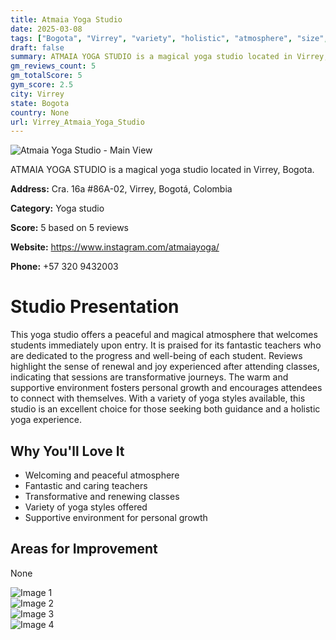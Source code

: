 ```yaml
---
title: Atmaia Yoga Studio
date: 2025-03-08
tags: ["Bogota", "Virrey", "variety", "holistic", "atmosphere", "size", "Virrey"]  
draft: false
summary: ATMAIA YOGA STUDIO is a magical yoga studio located in Virrey, Bogota.
gm_reviews_count: 5
gm_totalScore: 5
gym_score: 2.5
city: Virrey
state: Bogota
country: None
url: Virrey_Atmaia_Yoga_Studio
---
```


<div className="aspect-[16/9] relative my-8">
  <img 
    src="https://lh5.googleusercontent.com/p/AF1QipMWGQdL3YleCmqPqaviAqDzRKs_qzDiPwyVkdp5=w1920-h1080-k-no"
    alt="Atmaia Yoga Studio - Main View"
    className="object-cover absolute inset-0 w-full h-full rounded-lg"
  />
</div>

ATMAIA YOGA STUDIO is a magical yoga studio located in Virrey, Bogota.

**Address:** Cra. 16a #86A-02, Virrey, Bogotá, Colombia

**Category:** Yoga studio

**Score:** 5 based on 5 reviews

**Website:** https://www.instagram.com/atmaiayoga/

**Phone:** +57 320 9432003

# Studio Presentation

This yoga studio offers a peaceful and magical atmosphere that welcomes students immediately upon entry. It is praised for its fantastic teachers who are dedicated to the progress and well-being of each student. Reviews highlight the sense of renewal and joy experienced after attending classes, indicating that sessions are transformative journeys. The warm and supportive environment fosters personal growth and encourages attendees to connect with themselves. With a variety of yoga styles available, this studio is an excellent choice for those seeking both guidance and a holistic yoga experience.



## Why You'll Love It

- Welcoming and peaceful atmosphere
- Fantastic and caring teachers
- Transformative and renewing classes
- Variety of yoga styles offered
- Supportive environment for personal growth

## Areas for Improvement

None

<div className="grid grid-cols-1 xl:grid-cols-2 gap-4 my-8">
<div className="aspect-[4/3] relative"><img src="https://lh5.googleusercontent.com/p/AF1QipN6OmngHck4oMcJ22yRD_lhP79V7eElzf-NOcIK=w1920-h1080-k-no" alt="Image 1" className="object-cover absolute inset-0 w-full h-full rounded-lg" /></div>
<div className="aspect-[4/3] relative"><img src="https://lh5.googleusercontent.com/p/AF1QipP6CSdJs_ARVd6Zb2gmuBvX9AtTqObWVVTn9SJ5=w1920-h1080-k-no" alt="Image 2" className="object-cover absolute inset-0 w-full h-full rounded-lg" /></div>
<div className="aspect-[4/3] relative"><img src="https://lh5.googleusercontent.com/p/AF1QipNWpRPTeaGFJ9kNhLKOrhjfrpovDFX-GnACrPzY=w1920-h1080-k-no" alt="Image 3" className="object-cover absolute inset-0 w-full h-full rounded-lg" /></div>
<div className="aspect-[4/3] relative"><img src="https://lh5.googleusercontent.com/p/AF1QipMMvrPuBoXWR0VbUYgkseaF5pbr2a6eQZ9uczgS=w1920-h1080-k-no" alt="Image 4" className="object-cover absolute inset-0 w-full h-full rounded-lg" /></div>
</div>